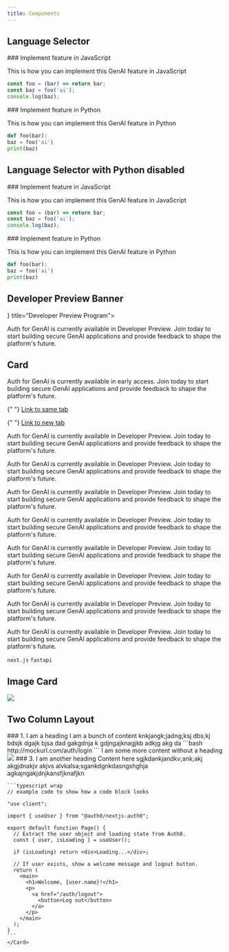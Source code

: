 ```yaml
---
title: Components
---
```


## Language Selector

<Tabs>
  <Tab title="JavaScript" icon="/img/js.svg">
  ### Implement feature in JavaScript

This is how you can implement this GenAI feature in JavaScript

```JavaScript
const foo = (bar) => return bar;
const baz = foo('ai');
console.log(baz);
```

  </Tab>
  <Tab title="Python" icon="python">
  ### Implement feature in Python

This is how you can implement this GenAI feature in Python

```Python
def foo(bar):
baz = foo('ai')
print(baz)
```

  </Tab>
</Tabs>

## Language Selector with Python disabled

<Tabs>
  <Tab title="JavaScript" icon="/img/js.svg">
  ### Implement feature in JavaScript

This is how you can implement this GenAI feature in JavaScript

```JavaScript
const foo = (bar) => return bar;
const baz = foo('ai');
console.log(baz);
```

  </Tab>
  <Tab title="Python" icon="python" disabled={true}>
  ### Implement feature in Python

This is how you can implement this GenAI feature in Python

```Python
def foo(bar):
baz = foo('ai')
print(baz)
```

  </Tab>
</Tabs>

## Developer Preview Banner

<Columns cols={1}>
<Card href="https://manage.emt-a4aa-stage.auth0c.com/login?onboard_app=auth_for_aa" icon={<img src="https://mintlify-assets.b-cdn.net/auth0/bannerimage.png" alt="Developer Preview Program" />} title="Developer Preview Program">

Auth for GenAI is currently available in Developer Preview. Join today to start building secure GenAI applications and provide feedback to shape the platform's future.

</Card>
</Columns>

## Card

<Card title="I am a Heading">

Auth for GenAI is currently available in early access. Join today to start building secure GenAI applications and provide feedback to shape the platform's future.

{" "}
<a href="/intro">Link to same tab</a>

{" "}
<a href="https://auth0.com" target="_blank">
  Link to new tab
</a>

  <Card title="I am a Card with a Checked Checkbox" icon="circle-check" horizontal>

Auth for GenAI is currently available in Developer Preview. Join today to start building secure GenAI applications and provide feedback to shape the platform's future.

  </Card>

  <Card title="I am a Card with an Unchecked Checkbox" icon="circle" horizontal>

Auth for GenAI is currently available in Developer Preview. Join today to start building secure GenAI applications and provide feedback to shape the platform's future.

  </Card>

  <Card title="I am a Card with an icon" icon="js" horizontal iconType="solid">

Auth for GenAI is currently available in Developer Preview. Join today to start building secure GenAI applications and provide feedback to shape the platform's future.

  </Card>

  <Card title="I am a Card with an icon with no border" icon="js" horizontal iconType="solid">

Auth for GenAI is currently available in Developer Preview. Join today to start building secure GenAI applications and provide feedback to shape the platform's future.

  </Card>

  <Card title="I am a Card with a CTA" icon="python" horizontal iconType="solid" href="https://auth0.com/bar">

Auth for GenAI is currently available in Developer Preview. Join today to start building secure GenAI applications and provide feedback to shape the platform's future.

  </Card>

  <Card title="I am a Card with a disabled CTA" icon="python" horizontal iconType="solid">

Auth for GenAI is currently available in Developer Preview. Join today to start building secure GenAI applications and provide feedback to shape the platform's future.

  </Card>

  <Card title="I am a Card with a loading CTA state" icon="python" horizontal iconType="solid">

Auth for GenAI is currently available in Developer Preview. Join today to start building secure GenAI applications and provide feedback to shape the platform's future.

  </Card>

  <Card title="I am a Card with tags" icon="js" horizontal iconType="solid">

Auth for GenAI is currently available in Developer Preview. Join today to start building secure GenAI applications and provide feedback to shape the platform's future.

`next.js` `fastapi`

  </Card>

</Card>

## Image Card

<Frame>
  <img src="/img/docusaurus-social-card.jpg" />
</Frame>

## Two Column Layout

<Columns cols={2}>
  <Card>
    ### 1. I am a heading
    I am a bunch of content knkjangk;jadng;ksj dbs;kj bdsjk dgajk bjsa dad gakgdnja k gdjngajknagjkb adkjg akg da
    </Card>
    <Card>
    ```bash
    http://mockurl.com/auth/login
    ```
    </Card>
</Columns>
<Columns cols={2}>
  <Card>
  I am some more content without a heading
  </Card>
  <Card>
    <img src="/img/docusaurus-social-card.jpg"/>
  </Card>
</Columns>
<Columns cols={2}>
    <Card>
    ### 3. I am another heading
    Content here sgjkdankjandkv;ank;akj
    akgjdnakjv akjvs alvkalsa;sgankdgnkdasngshghja
    agkajngakjdnjkansfjknafjkn
    </Card>
    <Card>

    ```typescript wrap
    // example code to show how a code block looks

    "use client";

    import { useUser } from "@auth0/nextjs-auth0";

    export default function Page() {
      // Extract the user object and loading state from Auth0.
      const { user, isLoading } = useUser();

      if (isLoading) return <div>Loading...</div>;

      // If user exists, show a welcome message and logout button.
      return (
        <main>
          <h1>Welcome, {user.name}!</h1>
          <p>
            <a href="/auth/logout">
              <button>Log out</button>
            </a>
          </p>
        </main>
      );
    }
    ```
    </Card>

</Columns>